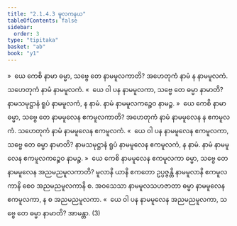 ```yaml
---
title: "2.1.4.3 မူလကနယ"
tableOfContents: false
sidebar:
  order: 3
type: "tipitaka"
basket: "ab"
book: "y1"
---
```



<DynamicBreadcrumb />

<Division number="92" book="y1" e="ch" v="33" p="14">

<Paragraph number="234" book="y1">
»  ယေ ကေစိ နာမာ ဓမ္မာ, သဗ္ဗေ တေ နာမမူလကာတိ?
</Paragraph>

<Paragraph number="235" book="y1">
အဟေတုကံ နာမံ န နာမမူလကံ. သဟေတုကံ နာမံ နာမမူလကံ.
</Paragraph>

<Paragraph number="236" book="y1">
«  ယေ ဝါ ပန နာမမူလကာ, သဗ္ဗေ တေ ဓမ္မာ နာမာတိ?
</Paragraph>

<Paragraph number="237" book="y1">
နာမသမုဋ္ဌာနံ ရူပံ နာမမူလကံ, န နာမံ. နာမံ နာမမူလကဉ္စေဝ နာမဉ္စ.
</Paragraph>

</Division>
<Division number="93" book="y1" e="ch" v="33" p="14">

<Paragraph number="238" book="y1">
»  ယေ ကေစိ နာမာ ဓမ္မာ, သဗ္ဗေ တေ နာမမူလေန ဧကမူလကာတိ?
</Paragraph>

<Paragraph number="239" book="y1">
အဟေတုကံ နာမံ နာမမူလေန န ဧကမူလကံ. သဟေတုကံ နာမံ နာမမူလေန ဧကမူလကံ.
</Paragraph>

<Paragraph number="240" book="y1">
«  ယေ ဝါ ပန နာမမူလေန ဧကမူလကာ, သဗ္ဗေ တေ ဓမ္မာ နာမာတိ?
</Paragraph>

<Paragraph number="241" book="y1">
နာမသမုဋ္ဌာနံ ရူပံ နာမမူလေန ဧကမူလကံ, န နာမံ. နာမံ နာမမူလေန ဧကမူလကဉ္စေဝ နာမဉ္စ.
</Paragraph>

</Division>
<Division number="94" book="y1" e="ch" v="33" p="14">

<Paragraph number="242" book="y1">
»  ယေ ကေစိ နာမမူလေန ဧကမူလကာ ဓမ္မာ, သဗ္ဗေ တေ နာမမူလေန အညမညမူလကာတိ?
</Paragraph>

<Paragraph number="243" book="y1">
မူလာနိ ယာနိ ဧကတော ဥပ္ပဇ္ဇန္တိ နာမမူလာနိ ဧကမူလကာနိ စေဝ အညမညမူလကာနိ စ. အဝသေသာ နာမမူလသဟဇာတာ ဓမ္မာ နာမမူလေန ဧကမူလကာ, န စ အညမညမူလကာ.
</Paragraph>

<Paragraph number="244" book="y1">
«  ယေ ဝါ ပန နာမမူလေန အညမညမူလကာ, သဗ္ဗေ တေ ဓမ္မာ နာမာတိ? အာမန္တာ. (3)
</Paragraph>
</Division>